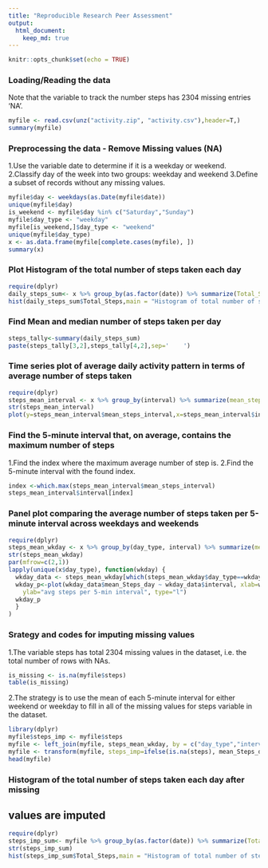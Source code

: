 ```yaml
---
title: "Reproducible Research Peer Assessment"
output: 
  html_document:
    keep_md: true
---
```


```r
knitr::opts_chunk$set(echo = TRUE)
```

### Loading/Reading the data

Note that the variable to track the number steps has 2304 missing entries 'NA'.

```r
myfile <- read.csv(unz("activity.zip", "activity.csv"),header=T,)
summary(myfile)
```

### Preprocessing the data - Remove Missing values (NA)

1.Use the variable date to determine if it is a weekday or weekend.
2.Classify day of the week into two groups: weekday and weekend
3.Define a subset of records without any missing values.

```r
myfile$day <- weekdays(as.Date(myfile$date))
unique(myfile$day)
is_weekend <- myfile$day %in% c("Saturday","Sunday")
myfile$day_type <- "weekday"
myfile[is_weekend,]$day_type <- "weekend"
unique(myfile$day_type)
x <- as.data.frame(myfile[complete.cases(myfile), ])
summary(x)
```

### Plot Histogram of the total number of steps taken each day
```r
require(dplyr)
daily_steps_sum<- x %>% group_by(as.factor(date)) %>% summarize(Total_Steps=sum(steps))
hist(daily_steps_sum$Total_Steps,main = "Histogram of total number of steps taken per day", xlab = "Total number of steps", ylim=c(0,30))
```

### Find Mean and median number of steps taken per day
```r
steps_tally<-summary(daily_steps_sum)
paste(steps_tally[3,2],steps_tally[4,2],sep='    ')
```

### Time series plot of average daily activity pattern in terms of average number of steps taken
```r
require(dplyr)
steps_mean_interval <- x %>% group_by(interval) %>% summarize(mean_steps_interval=mean(steps))
str(steps_mean_interval)
plot(y=steps_mean_interval$mean_steps_interval,x=steps_mean_interval$interval, type="l", xlab="5-minute Interval", ylab="Interval Average Steps", main="average daily activity pattern")
```

### Find the 5-minute interval that, on average, contains the maximum number of steps

1.Find the index where the maximum average number of step is.
2.Find the 5-minute interval with the found index.

```r
index <-which.max(steps_mean_interval$mean_steps_interval)
steps_mean_interval$interval[index]
```

### Panel plot comparing the average number of steps taken per 5-minute interval across weekdays and weekends

```r
require(dplyr)
steps_mean_wkday <- x %>% group_by(day_type, interval) %>% summarize(mean_Steps_day=mean(steps))
str(steps_mean_wkday)
par(mfrow=c(2,1))
lapply(unique(x$day_type), function(wkday) {
  wkday_data <- steps_mean_wkday[which(steps_mean_wkday$day_type==wkday),]
  wkday_p<-plot(wkday_data$mean_Steps_day ~ wkday_data$interval, xlab=wkday,
    ylab="avg steps per 5-min interval", type="l")
  wkday_p
  }
)
```

### Srategy and codes for imputing missing values

1.The variable steps has total 2304 missing values in the dataset, i.e. the total number of rows with NAs.
```r
is_missing <- is.na(myfile$steps)
table(is_missing)
```
2.The strategy is to use the mean of each 5-minute interval for either weekend or weekday to fill in all of the missing values for steps variable in the dataset.

```r
library(dplyr)
myfile$steps_imp <- myfile$steps 
myfile <- left_join(myfile, steps_mean_wkday, by = c("day_type","interval"))
myfile <- transform(myfile, steps_imp=ifelse(is.na(steps), mean_Steps_day, steps))
head(myfile)
```

### Histogram of the total number of steps taken each day after missing
## values are imputed
```r
require(dplyr)
steps_imp_sum<- myfile %>% group_by(as.factor(date)) %>% summarize(Total_Steps=sum(steps_imp))
str(steps_imp_sum)
hist(steps_imp_sum$Total_Steps,main = "Histogram of total number of steps with imputation taken per day", xlab = "Total number of steps imputed", ylim=c(0,40))
```

